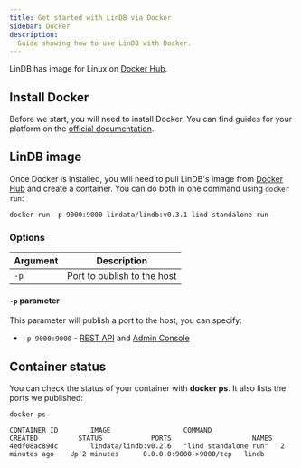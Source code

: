 ```yaml
---
title: Get started with LinDB via Docker
sidebar: Docker
description:
  Guide showing how to use LinDB with Docker.
---
```


LinDB has image for Linux on [Docker Hub](https://hub.docker.com/r/lindata/lindb).

## Install Docker

Before we start, you will need to install Docker. You can find guides for your
platform on the [official documentation](https://docs.docker.com/get-docker/).

## LinDB image

Once Docker is installed, you will need to pull LinDB's image from
[Docker Hub](https://hub.docker.com/r/lindata/lindb) and create a container. You can do both in one
command using `docker run`:

```shell
docker run -p 9000:9000 lindata/lindb:v0.3.1 lind standalone run
```

### Options

| Argument | Description                 |
| -------- | --------------------------- |
| `-p`     | Port to publish to the host |


#### `-p` parameter

This parameter will publish a port to the host, you can specify:

- `-p 9000:9000` - [REST API](/docs/lindb/api/index) and
  [Admin Console](/docs/lindb/admin-console/index)

## Container status

You can check the status of your container with **docker ps**. It also lists the
ports we published:

```shell
docker ps
```

```shell 
CONTAINER ID        IMAGE                  COMMAND                 CREATED          STATUS            PORTS                    NAMES
4edf08ac89dc        lindata/lindb:v0.2.6   "lind standalone run"   2 minutes ago    Up 2 minutes      0.0.0.0:9000->9000/tcp   lindb
```
